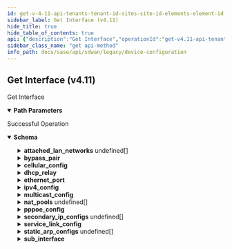 ```yaml
---
id: get-v-4-11-api-tenants-tenant-id-sites-site-id-elements-element-id-interfaces-interface-id
sidebar_label: Get Interface (v4.11)
hide_title: true
hide_table_of_contents: true
api: {"description":"Get Interface","operationId":"get-v4.11-api-tenants-tenant_id-sites-site_id-elements-element_id-interfaces-interface_id","parameters":[{"description":"Tenant Id","in":"path","name":"tenant_id","required":true,"schema":{"description":"Tenant Id","type":"string"}},{"description":"Site Id","in":"path","name":"site_id","required":true,"schema":{"description":"Site Id","type":"string"}},{"description":"Element Id","in":"path","name":"element_id","required":true,"schema":{"description":"Element Id","type":"string"}},{"description":"Interface Id","in":"path","name":"interface_id","required":true,"schema":{"description":"Interface Id","type":"string"}}],"responses":{"200":{"content":{"application/json":{"schema":{"properties":{"admin_up":{"description":"Admin Up","type":"boolean"},"attached_lan_networks":{"description":"Attached Lan Networks: Valid ","items":{"properties":{"lan_network_id":{"description":"Lan Network Id","type":"string"},"vlan_id":{"description":"Vlan Id: Range(max = 4095L, error = INVALID_VLANID: VLAN ID should be between 0 and 4095., min = 0L) ","format":"int32","type":"integer"}}},"type":"array"},"bound_interfaces":{"description":"Bound Interfaces","items":{"description":"Bound Interfaces","type":"string"},"type":"array"},"bypass_pair":{"description":"Bypass Pair","properties":{"lan":{"description":"Lan","type":"string"},"lan_state_propagation":{"description":"Lan State Propagation","type":"boolean"},"use_relay":{"description":"Use Relay","type":"boolean"},"wan":{"description":"Wan","type":"string"}}},"cellular_config":{"description":"Cellular Config: Valid ","properties":{"apn_config":{"description":"Apn Config","properties":{"apn":{"description":"Apn: Size(max = 100, error = CELLULAR_INTERFACE_CONFIG_APN_CONFIG_PROFILE_NAME_INVALID: Invalid cellular interface config. APN name is invalid. APN name allowed max length is 100. Valid characters are alphanumeric, hyphen (-), and period (.). Must begin and end with an alphanumeric character., min = 0) ","type":"string"},"authentication":{"description":"Authentication: ValidateEnum(enumClass = classOf[APNAuthentication], message = INVALID_APN_AUTHENTICATION, nullAllowed = false) ","enum":["none","pap","chap","pap_or_chap"],"type":"string"},"clear_password":{"description":"Clear Password","type":"boolean"},"password":{"description":"Password","type":"string"},"password_encrypted":{"description":"Password Encrypted: JsonIgnore(value = true) ","type":"string"},"user_name":{"description":"User Name: Size(max = 100, error = CELLULAR_INTERFACE_CONFIG_APN_CONFIG_USERNAME_INVALID: Invalid cellular interface config. APN username is invalid. APN username allowed max length is 100., min = 0) ","type":"string"}},"required":["authentication"]},"apn_etag":{"description":"Apn Etag: JsonIgnore(value = true) ","format":"int64","type":"integer"},"apnprofile_id":{"description":"Apnprofile Id","type":"string"},"auto_apn":{"description":"Auto Apn","type":"boolean"},"parent_module_id":{"description":"Parent Module Id","type":"string"},"parent_sim_slot_number":{"description":"Parent Sim Slot Number","format":"int32","type":"integer"}}},"description":{"description":"Description: Size(max = 256, error = DESCRIPTION_EXCEEDS_LIMIT: Description length exceeds limit, min = 0) ","type":"string"},"devicemgmt_policysetstack_id":{"description":"Devicemgmt Policysetstack Id: Digits(fraction = 0, integer = 30, INVALID_DEVICEMGMT_POLICYSETSTACK_ID) ","type":"string"},"dhcp_relay":{"description":"Dhcp Relay: Valid ","properties":{"enabled":{"description":"Enabled","type":"boolean"},"option_82":{"description":"Option_82: Valid ","properties":{"circuit_id":{"description":"Circuit Id: Size(max = 255, error = DHCPRELAY_CIRCUIT_ID_EXCEEDS_LIMIT: Option 82 Circuid ID exceeds maximum length, min = 0) ","type":"string"},"enabled":{"description":"Enabled","type":"boolean"},"reforwarding_policy":{"description":"Reforwarding Policy: ValidateEnum(enumClass = classOf[DHCPRelayReforwardingPolicy], error = INVALID_DHCP_RELAY_REFWDING_POLICY: Option 82 invalid reforwarding policy, nullAllowed = false) ","enum":["REPLACE","KEEP","APPEND","DROP"],"type":"string"},"remote_id":{"description":"Remote Id: Size(max = 255, error = DHCPRELAY_REMOTE_ID_EXCEEDS_LIMIT: Option 82 Remote ID exceeds maximum length, min = 0) ","type":"string"}},"required":["reforwarding_policy"]},"server_ips":{"description":"Server Ips: ListIPAddress(bcast = DENY, listMaxSize = 0, error = INTERFACE_CONFIG_INVALID_DHCP_RELAY_LIST: DHCP Servers IP specified in the list are invalid, required = true, type = IP) Size(max = 16, error = INTERFACE_CONFIG_DHCP_RELAY_LIST_EXCEEDS_LIMIT: DHCP Servers specified in the list exceeds maximum limit, min = 0) ","items":{"description":"Server Ips","type":"string"},"type":"array"},"source_interface":{"description":"Source Interface","type":"string"}}},"directed_broadcast":{"description":"Directed Broadcast","type":"boolean"},"ethernet_port":{"description":"Ethernet Port","properties":{"full_duplex":{"description":"Full Duplex","type":"boolean"},"speed":{"description":"Speed","format":"int32","type":"integer"}}},"id":{"description":"Id","type":"string"},"ipfixcollectorcontext_id":{"description":"Ipfixcollectorcontext Id","type":"string"},"ipfixfiltercontext_id":{"description":"Ipfixfiltercontext Id","type":"string"},"ipv4_config":{"description":"Ipv4 Config: Valid Valid ","properties":{"dhcp_config":{"description":"Dhcp Config: Valid ","properties":{"client_id":{"description":"Client Id","type":"string"},"hostname":{"description":"Hostname","type":"string"}}},"dns_v4_config":{"description":"Dns V4 Config","properties":{"name_servers":{"description":"Name Servers","items":{"description":"Name Servers","type":"string"},"type":"array"},"search":{"description":"Search","items":{"description":"Search","type":"string"},"type":"array"}}},"pppoe_config":{"description":"Pppoe Config","properties":{"chap_passwd":{"description":"Chap Passwd","type":"string"},"chap_user":{"description":"Chap User","type":"string"},"set_route":{"description":"Set Route","type":"boolean"}}},"routes":{"description":"Routes: Valid ","items":{"properties":{"destination":{"description":"Destination","type":"string"},"via":{"description":"Via","type":"string"}}},"type":"array"},"static_config":{"description":"Static Config: Valid ","properties":{"address":{"description":"Address","type":"string"}}},"type":{"description":"Type: Size(max = 12, error = INTERFACE_CONFIG_INVALID_IP_TYPE: IP Type is not valid., min = 0) ","type":"string"}}},"mac_address":{"description":"Mac Address: Pattern(error = INTERFACE_CONFIG_INVALID_MAC: Invalid mac address syntax., regexp = ([0-9a-f]{2}[:]){5}([0-9a-f]{2})) ","type":"string"},"mtu":{"description":"Mtu: Range(max = 9216L, error = INTERFACE_CONFIG_INVALID_MTU: MTU is not in the valid range., min = 0L) ","type":"integer"},"multicast_config":{"description":"Multicast Config: Valid ","properties":{"igmp_version":{"description":"Igmp Version","enum":["IGMPV2","IGMPV3"],"type":"string"},"multicast_enabled":{"description":"Multicast Enabled","type":"boolean"}}},"name":{"description":"Name: Size(max = 128, error = NAME_EXCEEDS_LIMIT: Name of the resource exceeds limit., min = 0) ","type":"string"},"nat_address":{"description":"Nat Address: IPAddress(allowEmpty = true, allowLinkLocal = false, allowNull = true, bcast = DENY, defaultRoute = false, dnsCheck = false, error = INVALID_NAT_IP: NAT IP address is invalid., type = IP) ","type":"string"},"nat_pools":{"description":"Nat Pools: Valid ","items":{"properties":{"ipv4_ranges":{"description":"Ipv4 Ranges: Size(max = 4, error = INTERFACE_CONFIG_INVALID_NAT_POOL_IP_RANGE: Minimum 1 and maximum 4 nat pool IP ranges can be specified., min = 1) Valid ","items":{"properties":{"end":{"description":"End: NotNull(error = END_IP_MISSING: End ip is not specified in range.) IPAddress(allowEmpty = true, allowLinkLocal = false, allowNull = true, bcast = DENY, defaultRoute = false, dnsCheck = false, error = END_IP_INVALID_IN_RANGE: Invalid end ip specified in range., type = IP) ","type":"string"},"start":{"description":"Start: NotNull(error = START_IP_MISSING: Start ip is not specified in range.) IPAddress(allowEmpty = true, allowLinkLocal = false, allowNull = true, bcast = DENY, defaultRoute = false, dnsCheck = false, error = START_IP_INVALID_IN_RANGE: Invalid start ip specified in range., type = IP) ","type":"string"}},"required":["end","start"]},"type":"array"},"nat_pool_id":{"description":"Nat Pool Id: Digits(fraction = 0, integer = 30, INVALID_NAT_POLICYPOOL_ID) ","type":"string"}}},"type":"array"},"nat_port":{"description":"Nat Port: Range(max = 65535L, error = INTERFACE_CONFIG_INVALID_PORT: LAN,WAN,Internet bypass ports cannot be part of logical interface groups., min = 0L) ","format":"int32","type":"integer"},"nat_zone_id":{"description":"Nat Zone Id: Digits(fraction = 0, integer = 30, INVALID_NAT_POLICY_ZONE) ","type":"string"},"network_context_id":{"description":"Network Context Id","type":"string"},"parent":{"description":"Parent","type":"string"},"pppoe_config":{"description":"Pppoe Config: Valid Valid ","properties":{"host_uniq":{"description":"Host Uniq: Pattern(error = PPPOE_HOSTUNIQ_LENGTH_INVALID: HOSTUNIQ can be null or minimum length of 2 to maximum length of 254.Length should be in multiples of 2., regexp = ([A-Fa-f0-9]{2}){1,}) Size(max = 254, error = PPPOE_HOSTUNIQ_LENGTH_INVALID: HOSTUNIQ can be null or minimum length of 2 to maximum length of 254.Length should be in multiples of 2., min = 0) ","type":"string"},"parent":{"description":"Parent: JsonIgnore(value = true) ","type":"string"},"password":{"description":"Password: Size(max = 255, error = PPPOE_PASSWORD_INVALID: PPPOE password is required and can have a max length of 128 characters., min = 0) ","type":"string"},"reconnection_delay":{"description":"Reconnection Delay: Range(max = 300L, error = VALUE_NOT_IN_RANGE: Value is not in the permissible range., min = 0L) ","format":"int32","type":"integer"},"service_name":{"description":"Service Name","type":"string"},"username":{"description":"Username: Size(max = 255, error = PPPOE_USERNAME_INVALID: PPPOE username is required and can have a max length of 128 characters., min = 0) ","type":"string"}}},"scope":{"description":"Scope: ValidateEnum(enumClass = classOf[NetworkScope], message = Invalid enum string., nullAllowed = false) ","enum":["GLOBAL","LOCAL"],"type":"string"},"secondary_ip_configs":{"description":"Secondary Ip Configs: Size(max = 8, error = INTERFACE_CONFIG_SECONDARY_IP_EXCEEDS_LIMIT: Invalid interface configuration. Secondary IPs exceed the supported limit of 8, min = 0) ","items":{"properties":{"ipv4_address":{"description":"Ipv4 Address","type":"string"},"scope":{"description":"Scope","type":"string"}}},"type":"array"},"service_link_config":{"description":"Service Link Config: Valid Valid ","properties":{"gre_config":{"description":"Gre Config: JsonInclude(content = ALWAYS, contentFilter = classOf[Void], value = ALWAYS, valueFilter = classOf[Void]) Valid ","properties":{"csum":{"description":"Csum","type":"boolean"},"keepalive_enable":{"description":"Keepalive Enable","type":"boolean"},"keepalive_fail_count":{"description":"Keepalive Fail Count: Range(max = 10L, error = INTERFACE_CONFIG_SERVICE_LINK_INVALID_GRE_KEEPALIVE_FAIL_COUNT: Keep alive fail count should be in range 1 to 10, min = 1L) ","format":"int32","type":"integer"},"keepalive_interval":{"description":"Keepalive Interval: Range(max = 30L, error = INTERFACE_CONFIG_SERVICE_LINK_INVALID_GRE_KEEPALIVE_INTERVAL: Keep alive interval should be in range 3 to 30, min = 3L) ","format":"int32","type":"integer"}}},"ipsec_config":{"description":"Ipsec Config: Valid ","properties":{"authentication":{"description":"Authentication: Valid ","properties":{"certificate":{"description":"Certificate","type":"string"},"ikev1_params":{"description":"Ikev1 Params: Valid ","properties":{"xauth_id":{"description":"Xauth Id","type":"string"},"xauth_secret":{"description":"Xauth Secret: Length(max = 128, error = IPSECCONFIG_INVALID_XAUTH_SECRET_LEN: Invalid extended authentication secret length.Should be between 4-128., min = 4) ","type":"string"},"xauth_secret_encrypted":{"description":"Xauth Secret Encrypted: JsonIgnore(value = true) ","type":"string"},"xauth_secret_hash":{"description":"Xauth Secret Hash: JsonIgnore(value = true) ","type":"string"},"xauth_type":{"description":"Xauth Type: ValidateEnum(enumClass = classOf[IKEXAuthType], error = IPSECCONFIG_INVALID_XAUTH_TYPE: Invalid extended authentication type specified.Valid type are secret or none., nullAllowed = false) ","enum":["NONE","SECRET"],"type":"string"}},"required":["xauth_type"]},"local_ca_certificate":{"description":"Local Ca Certificate","type":"string"},"local_id":{"description":"Local Id: ValidateEnum(enumClass = classOf[IPSECLocalIdType], error = IPSECCONFIG_INVALID_LOCAL_ID_TYPE: Invalid local id type.Should be either hostname, dn, local_ip or custom, nullAllowed = false) ","enum":["LOCAL_IP","DN","HOSTNAME","CUSTOM"],"type":"string"},"local_id_custom":{"description":"Local Id Custom: Length(max = 255, error = IPSECCONFIG_INVALID_LOCAL_ID_LEN: Invalid local id len.Should be between 2-255., min = 2) ","type":"string"},"passphrase":{"description":"Passphrase","type":"string"},"passphrase_encrypted":{"description":"Passphrase Encrypted: JsonIgnore(value = true) ","type":"string"},"private_key":{"description":"Private Key","type":"string"},"private_key_encrypted":{"description":"Private Key Encrypted: JsonIgnore(value = true) ","type":"string"},"remote_ca_certificate":{"description":"Remote Ca Certificate","type":"string"},"remote_id":{"description":"Remote Id: Length(max = 255, error = IPSECCONFIG_INVALID_REMOTE_ID_LEN: Invalid remote id len.Should be between 2-255., min = 2) ","type":"string"},"secret":{"description":"Secret","type":"string"},"secret_encrypted":{"description":"Secret Encrypted: JsonIgnore(value = true) ","type":"string"},"secret_hash":{"description":"Secret Hash: JsonIgnore(value = true) ","type":"string"},"type":{"description":"Type: ValidateEnum(enumClass = classOf[IPSECAuthenticationType], error = IPSECCONFIG_INVALID_AUTHENTICATION_TYPE: Invalid authentication type specified.Valid type are x509, psk or none., nullAllowed = false) ","enum":["NONE","PSK","X509"],"type":"string"},"x509Objects":{"description":"X509Objects: JsonIgnore(value = true) ","properties":{"certHolder":{"type":"object"},"certificate":{"description":"Certificate","type":"string"},"is_local_ca_cert_set":{"description":"Is Local Ca Cert Set","type":"boolean"},"is_remote_ca_cert_set":{"description":"Is Remote Ca Cert Set","type":"boolean"},"keyPair":{"type":"object"},"local_ca_certificate":{"description":"Local Ca Certificate","type":"string"},"local_ca_certs_set":{"description":"Local Ca Certs Set","items":{"type":"object"},"type":"array"},"passphrase":{"description":"Passphrase","type":"string"},"private_key":{"description":"Private Key","type":"string"},"remote_ca_certificate":{"description":"Remote Ca Certificate","type":"string"},"remote_ca_certs_set":{"description":"Remote Ca Certs Set","items":{"type":"object"},"type":"array"}}}},"required":["local_id","type"]},"ipsec_profile_id":{"description":"Ipsec Profile Id: Required(IPSEC_PROFILE_ID_MISSING) ","type":"string"}},"required":["ipsec_profile_id"]},"last_parent":{"description":"Last Parent: JsonIgnore(value = true) ","type":"string"},"parent":{"description":"Parent: JsonIgnore(value = true) ","type":"string"},"peer":{"description":"Peer: Valid ","properties":{"hostname":{"description":"Hostname: Size(max = 256, INVALID_PEER_HOSTNAME, min = 0) ","type":"string"},"ip_addresses":{"description":"Ip Addresses: ListIPAddress(bcast = DENY, listMaxSize = 4, INVALID_PEERS_ADDRESSES, required = false, type = IP) ","items":{"description":"Ip Addresses","type":"string"},"type":"array"}}},"service_endpoint_id":{"description":"Service Endpoint Id","type":"string"},"type":{"description":"Type: ValidateEnum(enumClass = classOf[ServiceLinkType], INVALID_SERVICE_LINK_TYPE, nullAllowed = false) ","enum":["IPSEC","GRE"],"type":"string"}},"required":["type"]},"site_wan_interface_ids":{"description":"Site Wan Interface Ids","items":{"description":"Site Wan Interface Ids","type":"string"},"type":"array"},"static_arp_configs":{"description":"Static Arp Configs: Size(max = 32, error = INTERFACE_CONFIG_STATIC_ARP_EXCEEDS_LIMIT: Invalid interface configuration. Static ARP entries exceed the supported limit of 16, min = 0) ","items":{"properties":{"ipv4_address":{"description":"Ipv4 Address: IPAddress(allowEmpty = true, allowLinkLocal = false, allowNull = true, bcast = DENY, defaultRoute = false, dnsCheck = false, INVALID_IP, type = IP) ","type":"string"},"mac_address":{"description":"Mac Address: MACAddress(error = INTERFACE_CONFIG_INVALID_MAC: Invalid mac address syntax.) ","type":"string"}}},"type":"array"},"sub_interface":{"description":"Sub Interface: Valid ","properties":{"vlan_id":{"description":"Vlan Id","format":"int32","type":"integer"}}},"tags":{"description":"Tags: ListString(allowDuplicate = false, allowEmpty = true, allowNull = true, length = 128, listMaxSize = 10, error = INVALID_TAG: Maximum 10 Unique tags of length 1024 each are allowed, noTrim = false, regex = [^,\\\\s]+, required = false) ","items":{"description":"Tags","type":"string"},"type":"array"},"type":{"description":"Type: ValidateEnum(enumClass = classOf[InterfaceType], error = INVALID_PORT_TYPE: Port type is not valid., nullAllowed = false) ","type":"string"},"used_for":{"description":"Used For: ValidateEnum(enumClass = classOf[UsedFor], error = INTERFACE_CONFIG_INVALID_USEDFOR_VALUE: Invalid used for value specified.The allowed values are public,private_wan,lan,none, nullAllowed = false) ","type":"string"}},"required":["scope","used_for","type"]}}},"description":"Successful Operation"}},"tags":["Device Configuration"],"method":"get","path":"/v4.11/api/tenants/{tenant_id}/sites/{site_id}/elements/{element_id}/interfaces/{interface_id}","info":{"contact":{},"description":"List of APIs used to manage your device software to upgrade, retrieve available software images, and upgrade status information.","title":"Device Configuration","version":"Latest"},"postman":{"name":"Get Interface (v4.11)","description":{"content":"Get Interface","type":"text/plain"},"url":{"path":["v4.11","api","tenants",":tenant_id","sites",":site_id","elements",":element_id","interfaces",":interface_id"],"host":["{{baseUrl}}"],"query":[],"variable":[{"disabled":false,"description":{"content":"(Required) Tenant Id","type":"text/plain"},"type":"any","value":"","key":"tenant_id"},{"disabled":false,"description":{"content":"(Required) Site Id","type":"text/plain"},"type":"any","value":"","key":"site_id"},{"disabled":false,"description":{"content":"(Required) Element Id","type":"text/plain"},"type":"any","value":"","key":"element_id"},{"disabled":false,"description":{"content":"(Required) Interface Id","type":"text/plain"},"type":"any","value":"","key":"interface_id"}]},"header":[{"key":"Accept","value":"application/json"}],"method":"GET"}}
sidebar_class_name: "get api-method"
info_path: docs/sase/api/sdwan/legacy/device-configuration
---
```



## Get Interface (v4.11)



Get Interface

<details style={{"marginBottom":"1rem"}} data-collapsed={false} open={true}><summary style={{}}><strong>Path Parameters</strong></summary><div><ul><ParamsItem className={"paramsItem"} param={{"description":"Tenant Id","in":"path","name":"tenant_id","required":true,"schema":{"description":"Tenant Id","type":"string"}}}></ParamsItem><ParamsItem className={"paramsItem"} param={{"description":"Site Id","in":"path","name":"site_id","required":true,"schema":{"description":"Site Id","type":"string"}}}></ParamsItem><ParamsItem className={"paramsItem"} param={{"description":"Element Id","in":"path","name":"element_id","required":true,"schema":{"description":"Element Id","type":"string"}}}></ParamsItem><ParamsItem className={"paramsItem"} param={{"description":"Interface Id","in":"path","name":"interface_id","required":true,"schema":{"description":"Interface Id","type":"string"}}}></ParamsItem></ul></div></details><div><ApiTabs><TabItem label={"200"} value={"200"}><div>

Successful Operation

</div><div><MimeTabs groupId={"mime-type"}><TabItem label={"application/json"} value={"application/json"}><SchemaTabs groupId={"schema-tabs"}><TabItem label={"Schema"} value={"Schema"}><details style={{}} data-collapsed={false} open={true}><summary style={{"textAlign":"left"}}><strong>Schema</strong></summary><div style={{"textAlign":"left","marginLeft":"1rem"}}></div><ul style={{"marginLeft":"1rem"}}><SchemaItem collapsible={false} name={"admin_up"} required={false} schemaDescription={"Admin Up"} schemaName={"boolean"} qualifierMessage={undefined} defaultValue={undefined}></SchemaItem><SchemaItem collapsible={true} className={"schemaItem"}><details style={{}}><summary style={{}}><strong>attached_lan_networks</strong><span style={{"opacity":"0.6"}}> undefined[]</span></summary><div style={{"marginLeft":"1rem"}}><div style={{"marginTop":".5rem","marginBottom":".5rem"}}>

Attached Lan Networks: Valid 

</div><SchemaItem collapsible={false} name={"lan_network_id"} required={false} schemaDescription={"Lan Network Id"} schemaName={"string"} qualifierMessage={undefined} defaultValue={undefined}></SchemaItem><SchemaItem collapsible={false} name={"vlan_id"} required={false} schemaDescription={"Vlan Id: Range(max = 4095L, error = INVALID_VLANID: VLAN ID should be between 0 and 4095., min = 0L) "} schemaName={"int32"} qualifierMessage={undefined} defaultValue={undefined}></SchemaItem></div></details></SchemaItem><SchemaItem collapsible={false} name={"bound_interfaces"} required={false} schemaDescription={"Bound Interfaces"} schemaName={"string[]"} qualifierMessage={undefined} defaultValue={undefined}></SchemaItem><SchemaItem collapsible={true} className={"schemaItem"}><details style={{}}><summary style={{}}><strong>bypass_pair</strong><span style={{"opacity":"0.6"}}> </span></summary><div style={{"marginLeft":"1rem"}}><div style={{"marginTop":".5rem","marginBottom":".5rem"}}>

Bypass Pair

</div><SchemaItem collapsible={false} name={"lan"} required={false} schemaDescription={"Lan"} schemaName={"string"} qualifierMessage={undefined} defaultValue={undefined}></SchemaItem><SchemaItem collapsible={false} name={"lan_state_propagation"} required={false} schemaDescription={"Lan State Propagation"} schemaName={"boolean"} qualifierMessage={undefined} defaultValue={undefined}></SchemaItem><SchemaItem collapsible={false} name={"use_relay"} required={false} schemaDescription={"Use Relay"} schemaName={"boolean"} qualifierMessage={undefined} defaultValue={undefined}></SchemaItem><SchemaItem collapsible={false} name={"wan"} required={false} schemaDescription={"Wan"} schemaName={"string"} qualifierMessage={undefined} defaultValue={undefined}></SchemaItem></div></details></SchemaItem><SchemaItem collapsible={true} className={"schemaItem"}><details style={{}}><summary style={{}}><strong>cellular_config</strong><span style={{"opacity":"0.6"}}> </span></summary><div style={{"marginLeft":"1rem"}}><div style={{"marginTop":".5rem","marginBottom":".5rem"}}>

Cellular Config: Valid 

</div><SchemaItem collapsible={true} className={"schemaItem"}><details style={{}}><summary style={{}}><strong>apn_config</strong><span style={{"opacity":"0.6"}}> </span></summary><div style={{"marginLeft":"1rem"}}><div style={{"marginTop":".5rem","marginBottom":".5rem"}}>

Apn Config

</div><SchemaItem collapsible={false} name={"apn"} required={false} schemaDescription={"Apn: Size(max = 100, error = CELLULAR_INTERFACE_CONFIG_APN_CONFIG_PROFILE_NAME_INVALID: Invalid cellular interface config. APN name is invalid. APN name allowed max length is 100. Valid characters are alphanumeric, hyphen (-), and period (.). Must begin and end with an alphanumeric character., min = 0) "} schemaName={"string"} qualifierMessage={undefined} defaultValue={undefined}></SchemaItem><SchemaItem collapsible={false} name={"authentication"} required={false} schemaDescription={"Authentication: ValidateEnum(enumClass = classOf[APNAuthentication], message = INVALID_APN_AUTHENTICATION, nullAllowed = false) "} schemaName={"string"} qualifierMessage={"**Possible values:** [`none`, `pap`, `chap`, `pap_or_chap`]"} defaultValue={undefined}></SchemaItem><SchemaItem collapsible={false} name={"clear_password"} required={false} schemaDescription={"Clear Password"} schemaName={"boolean"} qualifierMessage={undefined} defaultValue={undefined}></SchemaItem><SchemaItem collapsible={false} name={"password"} required={false} schemaDescription={"Password"} schemaName={"string"} qualifierMessage={undefined} defaultValue={undefined}></SchemaItem><SchemaItem collapsible={false} name={"password_encrypted"} required={false} schemaDescription={"Password Encrypted: JsonIgnore(value = true) "} schemaName={"string"} qualifierMessage={undefined} defaultValue={undefined}></SchemaItem><SchemaItem collapsible={false} name={"user_name"} required={false} schemaDescription={"User Name: Size(max = 100, error = CELLULAR_INTERFACE_CONFIG_APN_CONFIG_USERNAME_INVALID: Invalid cellular interface config. APN username is invalid. APN username allowed max length is 100., min = 0) "} schemaName={"string"} qualifierMessage={undefined} defaultValue={undefined}></SchemaItem></div></details></SchemaItem><SchemaItem collapsible={false} name={"apn_etag"} required={false} schemaDescription={"Apn Etag: JsonIgnore(value = true) "} schemaName={"int64"} qualifierMessage={undefined} defaultValue={undefined}></SchemaItem><SchemaItem collapsible={false} name={"apnprofile_id"} required={false} schemaDescription={"Apnprofile Id"} schemaName={"string"} qualifierMessage={undefined} defaultValue={undefined}></SchemaItem><SchemaItem collapsible={false} name={"auto_apn"} required={false} schemaDescription={"Auto Apn"} schemaName={"boolean"} qualifierMessage={undefined} defaultValue={undefined}></SchemaItem><SchemaItem collapsible={false} name={"parent_module_id"} required={false} schemaDescription={"Parent Module Id"} schemaName={"string"} qualifierMessage={undefined} defaultValue={undefined}></SchemaItem><SchemaItem collapsible={false} name={"parent_sim_slot_number"} required={false} schemaDescription={"Parent Sim Slot Number"} schemaName={"int32"} qualifierMessage={undefined} defaultValue={undefined}></SchemaItem></div></details></SchemaItem><SchemaItem collapsible={false} name={"description"} required={false} schemaDescription={"Description: Size(max = 256, error = DESCRIPTION_EXCEEDS_LIMIT: Description length exceeds limit, min = 0) "} schemaName={"string"} qualifierMessage={undefined} defaultValue={undefined}></SchemaItem><SchemaItem collapsible={false} name={"devicemgmt_policysetstack_id"} required={false} schemaDescription={"Devicemgmt Policysetstack Id: Digits(fraction = 0, integer = 30, INVALID_DEVICEMGMT_POLICYSETSTACK_ID) "} schemaName={"string"} qualifierMessage={undefined} defaultValue={undefined}></SchemaItem><SchemaItem collapsible={true} className={"schemaItem"}><details style={{}}><summary style={{}}><strong>dhcp_relay</strong><span style={{"opacity":"0.6"}}> </span></summary><div style={{"marginLeft":"1rem"}}><div style={{"marginTop":".5rem","marginBottom":".5rem"}}>

Dhcp Relay: Valid 

</div><SchemaItem collapsible={false} name={"enabled"} required={false} schemaDescription={"Enabled"} schemaName={"boolean"} qualifierMessage={undefined} defaultValue={undefined}></SchemaItem><SchemaItem collapsible={true} className={"schemaItem"}><details style={{}}><summary style={{}}><strong>option_82</strong><span style={{"opacity":"0.6"}}> </span></summary><div style={{"marginLeft":"1rem"}}><div style={{"marginTop":".5rem","marginBottom":".5rem"}}>

Option_82: Valid 

</div><SchemaItem collapsible={false} name={"circuit_id"} required={false} schemaDescription={"Circuit Id: Size(max = 255, error = DHCPRELAY_CIRCUIT_ID_EXCEEDS_LIMIT: Option 82 Circuid ID exceeds maximum length, min = 0) "} schemaName={"string"} qualifierMessage={undefined} defaultValue={undefined}></SchemaItem><SchemaItem collapsible={false} name={"enabled"} required={false} schemaDescription={"Enabled"} schemaName={"boolean"} qualifierMessage={undefined} defaultValue={undefined}></SchemaItem><SchemaItem collapsible={false} name={"reforwarding_policy"} required={false} schemaDescription={"Reforwarding Policy: ValidateEnum(enumClass = classOf[DHCPRelayReforwardingPolicy], error = INVALID_DHCP_RELAY_REFWDING_POLICY: Option 82 invalid reforwarding policy, nullAllowed = false) "} schemaName={"string"} qualifierMessage={"**Possible values:** [`REPLACE`, `KEEP`, `APPEND`, `DROP`]"} defaultValue={undefined}></SchemaItem><SchemaItem collapsible={false} name={"remote_id"} required={false} schemaDescription={"Remote Id: Size(max = 255, error = DHCPRELAY_REMOTE_ID_EXCEEDS_LIMIT: Option 82 Remote ID exceeds maximum length, min = 0) "} schemaName={"string"} qualifierMessage={undefined} defaultValue={undefined}></SchemaItem></div></details></SchemaItem><SchemaItem collapsible={false} name={"server_ips"} required={false} schemaDescription={"Server Ips: ListIPAddress(bcast = DENY, listMaxSize = 0, error = INTERFACE_CONFIG_INVALID_DHCP_RELAY_LIST: DHCP Servers IP specified in the list are invalid, required = true, type = IP) Size(max = 16, error = INTERFACE_CONFIG_DHCP_RELAY_LIST_EXCEEDS_LIMIT: DHCP Servers specified in the list exceeds maximum limit, min = 0) "} schemaName={"string[]"} qualifierMessage={undefined} defaultValue={undefined}></SchemaItem><SchemaItem collapsible={false} name={"source_interface"} required={false} schemaDescription={"Source Interface"} schemaName={"string"} qualifierMessage={undefined} defaultValue={undefined}></SchemaItem></div></details></SchemaItem><SchemaItem collapsible={false} name={"directed_broadcast"} required={false} schemaDescription={"Directed Broadcast"} schemaName={"boolean"} qualifierMessage={undefined} defaultValue={undefined}></SchemaItem><SchemaItem collapsible={true} className={"schemaItem"}><details style={{}}><summary style={{}}><strong>ethernet_port</strong><span style={{"opacity":"0.6"}}> </span></summary><div style={{"marginLeft":"1rem"}}><div style={{"marginTop":".5rem","marginBottom":".5rem"}}>

Ethernet Port

</div><SchemaItem collapsible={false} name={"full_duplex"} required={false} schemaDescription={"Full Duplex"} schemaName={"boolean"} qualifierMessage={undefined} defaultValue={undefined}></SchemaItem><SchemaItem collapsible={false} name={"speed"} required={false} schemaDescription={"Speed"} schemaName={"int32"} qualifierMessage={undefined} defaultValue={undefined}></SchemaItem></div></details></SchemaItem><SchemaItem collapsible={false} name={"id"} required={false} schemaDescription={"Id"} schemaName={"string"} qualifierMessage={undefined} defaultValue={undefined}></SchemaItem><SchemaItem collapsible={false} name={"ipfixcollectorcontext_id"} required={false} schemaDescription={"Ipfixcollectorcontext Id"} schemaName={"string"} qualifierMessage={undefined} defaultValue={undefined}></SchemaItem><SchemaItem collapsible={false} name={"ipfixfiltercontext_id"} required={false} schemaDescription={"Ipfixfiltercontext Id"} schemaName={"string"} qualifierMessage={undefined} defaultValue={undefined}></SchemaItem><SchemaItem collapsible={true} className={"schemaItem"}><details style={{}}><summary style={{}}><strong>ipv4_config</strong><span style={{"opacity":"0.6"}}> </span></summary><div style={{"marginLeft":"1rem"}}><div style={{"marginTop":".5rem","marginBottom":".5rem"}}>

Ipv4 Config: Valid Valid 

</div><SchemaItem collapsible={true} className={"schemaItem"}><details style={{}}><summary style={{}}><strong>dhcp_config</strong><span style={{"opacity":"0.6"}}> </span></summary><div style={{"marginLeft":"1rem"}}><div style={{"marginTop":".5rem","marginBottom":".5rem"}}>

Dhcp Config: Valid 

</div><SchemaItem collapsible={false} name={"client_id"} required={false} schemaDescription={"Client Id"} schemaName={"string"} qualifierMessage={undefined} defaultValue={undefined}></SchemaItem><SchemaItem collapsible={false} name={"hostname"} required={false} schemaDescription={"Hostname"} schemaName={"string"} qualifierMessage={undefined} defaultValue={undefined}></SchemaItem></div></details></SchemaItem><SchemaItem collapsible={true} className={"schemaItem"}><details style={{}}><summary style={{}}><strong>dns_v4_config</strong><span style={{"opacity":"0.6"}}> </span></summary><div style={{"marginLeft":"1rem"}}><div style={{"marginTop":".5rem","marginBottom":".5rem"}}>

Dns V4 Config

</div><SchemaItem collapsible={false} name={"name_servers"} required={false} schemaDescription={"Name Servers"} schemaName={"string[]"} qualifierMessage={undefined} defaultValue={undefined}></SchemaItem><SchemaItem collapsible={false} name={"search"} required={false} schemaDescription={"Search"} schemaName={"string[]"} qualifierMessage={undefined} defaultValue={undefined}></SchemaItem></div></details></SchemaItem><SchemaItem collapsible={true} className={"schemaItem"}><details style={{}}><summary style={{}}><strong>pppoe_config</strong><span style={{"opacity":"0.6"}}> </span></summary><div style={{"marginLeft":"1rem"}}><div style={{"marginTop":".5rem","marginBottom":".5rem"}}>

Pppoe Config

</div><SchemaItem collapsible={false} name={"chap_passwd"} required={false} schemaDescription={"Chap Passwd"} schemaName={"string"} qualifierMessage={undefined} defaultValue={undefined}></SchemaItem><SchemaItem collapsible={false} name={"chap_user"} required={false} schemaDescription={"Chap User"} schemaName={"string"} qualifierMessage={undefined} defaultValue={undefined}></SchemaItem><SchemaItem collapsible={false} name={"set_route"} required={false} schemaDescription={"Set Route"} schemaName={"boolean"} qualifierMessage={undefined} defaultValue={undefined}></SchemaItem></div></details></SchemaItem><SchemaItem collapsible={true} className={"schemaItem"}><details style={{}}><summary style={{}}><strong>routes</strong><span style={{"opacity":"0.6"}}> undefined[]</span></summary><div style={{"marginLeft":"1rem"}}><div style={{"marginTop":".5rem","marginBottom":".5rem"}}>

Routes: Valid 

</div><SchemaItem collapsible={false} name={"destination"} required={false} schemaDescription={"Destination"} schemaName={"string"} qualifierMessage={undefined} defaultValue={undefined}></SchemaItem><SchemaItem collapsible={false} name={"via"} required={false} schemaDescription={"Via"} schemaName={"string"} qualifierMessage={undefined} defaultValue={undefined}></SchemaItem></div></details></SchemaItem><SchemaItem collapsible={true} className={"schemaItem"}><details style={{}}><summary style={{}}><strong>static_config</strong><span style={{"opacity":"0.6"}}> </span></summary><div style={{"marginLeft":"1rem"}}><div style={{"marginTop":".5rem","marginBottom":".5rem"}}>

Static Config: Valid 

</div><SchemaItem collapsible={false} name={"address"} required={false} schemaDescription={"Address"} schemaName={"string"} qualifierMessage={undefined} defaultValue={undefined}></SchemaItem></div></details></SchemaItem><SchemaItem collapsible={false} name={"type"} required={false} schemaDescription={"Type: Size(max = 12, error = INTERFACE_CONFIG_INVALID_IP_TYPE: IP Type is not valid., min = 0) "} schemaName={"string"} qualifierMessage={undefined} defaultValue={undefined}></SchemaItem></div></details></SchemaItem><SchemaItem collapsible={false} name={"mac_address"} required={false} schemaDescription={"Mac Address: Pattern(error = INTERFACE_CONFIG_INVALID_MAC: Invalid mac address syntax., regexp = ([0-9a-f]{2}[:]){5}([0-9a-f]{2})) "} schemaName={"string"} qualifierMessage={undefined} defaultValue={undefined}></SchemaItem><SchemaItem collapsible={false} name={"mtu"} required={false} schemaDescription={"Mtu: Range(max = 9216L, error = INTERFACE_CONFIG_INVALID_MTU: MTU is not in the valid range., min = 0L) "} schemaName={"integer"} qualifierMessage={undefined} defaultValue={undefined}></SchemaItem><SchemaItem collapsible={true} className={"schemaItem"}><details style={{}}><summary style={{}}><strong>multicast_config</strong><span style={{"opacity":"0.6"}}> </span></summary><div style={{"marginLeft":"1rem"}}><div style={{"marginTop":".5rem","marginBottom":".5rem"}}>

Multicast Config: Valid 

</div><SchemaItem collapsible={false} name={"igmp_version"} required={false} schemaDescription={"Igmp Version"} schemaName={"string"} qualifierMessage={"**Possible values:** [`IGMPV2`, `IGMPV3`]"} defaultValue={undefined}></SchemaItem><SchemaItem collapsible={false} name={"multicast_enabled"} required={false} schemaDescription={"Multicast Enabled"} schemaName={"boolean"} qualifierMessage={undefined} defaultValue={undefined}></SchemaItem></div></details></SchemaItem><SchemaItem collapsible={false} name={"name"} required={false} schemaDescription={"Name: Size(max = 128, error = NAME_EXCEEDS_LIMIT: Name of the resource exceeds limit., min = 0) "} schemaName={"string"} qualifierMessage={undefined} defaultValue={undefined}></SchemaItem><SchemaItem collapsible={false} name={"nat_address"} required={false} schemaDescription={"Nat Address: IPAddress(allowEmpty = true, allowLinkLocal = false, allowNull = true, bcast = DENY, defaultRoute = false, dnsCheck = false, error = INVALID_NAT_IP: NAT IP address is invalid., type = IP) "} schemaName={"string"} qualifierMessage={undefined} defaultValue={undefined}></SchemaItem><SchemaItem collapsible={true} className={"schemaItem"}><details style={{}}><summary style={{}}><strong>nat_pools</strong><span style={{"opacity":"0.6"}}> undefined[]</span></summary><div style={{"marginLeft":"1rem"}}><div style={{"marginTop":".5rem","marginBottom":".5rem"}}>

Nat Pools: Valid 

</div><SchemaItem collapsible={true} className={"schemaItem"}><details style={{}}><summary style={{}}><strong>ipv4_ranges</strong><span style={{"opacity":"0.6"}}> undefined[]</span></summary><div style={{"marginLeft":"1rem"}}><div style={{"marginTop":".5rem","marginBottom":".5rem"}}>

Ipv4 Ranges: Size(max = 4, error = INTERFACE_CONFIG_INVALID_NAT_POOL_IP_RANGE: Minimum 1 and maximum 4 nat pool IP ranges can be specified., min = 1) Valid 

</div><SchemaItem collapsible={false} name={"end"} required={false} schemaDescription={"End: NotNull(error = END_IP_MISSING: End ip is not specified in range.) IPAddress(allowEmpty = true, allowLinkLocal = false, allowNull = true, bcast = DENY, defaultRoute = false, dnsCheck = false, error = END_IP_INVALID_IN_RANGE: Invalid end ip specified in range., type = IP) "} schemaName={"string"} qualifierMessage={undefined} defaultValue={undefined}></SchemaItem><SchemaItem collapsible={false} name={"start"} required={false} schemaDescription={"Start: NotNull(error = START_IP_MISSING: Start ip is not specified in range.) IPAddress(allowEmpty = true, allowLinkLocal = false, allowNull = true, bcast = DENY, defaultRoute = false, dnsCheck = false, error = START_IP_INVALID_IN_RANGE: Invalid start ip specified in range., type = IP) "} schemaName={"string"} qualifierMessage={undefined} defaultValue={undefined}></SchemaItem></div></details></SchemaItem><SchemaItem collapsible={false} name={"nat_pool_id"} required={false} schemaDescription={"Nat Pool Id: Digits(fraction = 0, integer = 30, INVALID_NAT_POLICYPOOL_ID) "} schemaName={"string"} qualifierMessage={undefined} defaultValue={undefined}></SchemaItem></div></details></SchemaItem><SchemaItem collapsible={false} name={"nat_port"} required={false} schemaDescription={"Nat Port: Range(max = 65535L, error = INTERFACE_CONFIG_INVALID_PORT: LAN,WAN,Internet bypass ports cannot be part of logical interface groups., min = 0L) "} schemaName={"int32"} qualifierMessage={undefined} defaultValue={undefined}></SchemaItem><SchemaItem collapsible={false} name={"nat_zone_id"} required={false} schemaDescription={"Nat Zone Id: Digits(fraction = 0, integer = 30, INVALID_NAT_POLICY_ZONE) "} schemaName={"string"} qualifierMessage={undefined} defaultValue={undefined}></SchemaItem><SchemaItem collapsible={false} name={"network_context_id"} required={false} schemaDescription={"Network Context Id"} schemaName={"string"} qualifierMessage={undefined} defaultValue={undefined}></SchemaItem><SchemaItem collapsible={false} name={"parent"} required={false} schemaDescription={"Parent"} schemaName={"string"} qualifierMessage={undefined} defaultValue={undefined}></SchemaItem><SchemaItem collapsible={true} className={"schemaItem"}><details style={{}}><summary style={{}}><strong>pppoe_config</strong><span style={{"opacity":"0.6"}}> </span></summary><div style={{"marginLeft":"1rem"}}><div style={{"marginTop":".5rem","marginBottom":".5rem"}}>

Pppoe Config: Valid Valid 

</div><SchemaItem collapsible={false} name={"host_uniq"} required={false} schemaDescription={"Host Uniq: Pattern(error = PPPOE_HOSTUNIQ_LENGTH_INVALID: HOSTUNIQ can be null or minimum length of 2 to maximum length of 254.Length should be in multiples of 2., regexp = ([A-Fa-f0-9]{2}){1,}) Size(max = 254, error = PPPOE_HOSTUNIQ_LENGTH_INVALID: HOSTUNIQ can be null or minimum length of 2 to maximum length of 254.Length should be in multiples of 2., min = 0) "} schemaName={"string"} qualifierMessage={undefined} defaultValue={undefined}></SchemaItem><SchemaItem collapsible={false} name={"parent"} required={false} schemaDescription={"Parent: JsonIgnore(value = true) "} schemaName={"string"} qualifierMessage={undefined} defaultValue={undefined}></SchemaItem><SchemaItem collapsible={false} name={"password"} required={false} schemaDescription={"Password: Size(max = 255, error = PPPOE_PASSWORD_INVALID: PPPOE password is required and can have a max length of 128 characters., min = 0) "} schemaName={"string"} qualifierMessage={undefined} defaultValue={undefined}></SchemaItem><SchemaItem collapsible={false} name={"reconnection_delay"} required={false} schemaDescription={"Reconnection Delay: Range(max = 300L, error = VALUE_NOT_IN_RANGE: Value is not in the permissible range., min = 0L) "} schemaName={"int32"} qualifierMessage={undefined} defaultValue={undefined}></SchemaItem><SchemaItem collapsible={false} name={"service_name"} required={false} schemaDescription={"Service Name"} schemaName={"string"} qualifierMessage={undefined} defaultValue={undefined}></SchemaItem><SchemaItem collapsible={false} name={"username"} required={false} schemaDescription={"Username: Size(max = 255, error = PPPOE_USERNAME_INVALID: PPPOE username is required and can have a max length of 128 characters., min = 0) "} schemaName={"string"} qualifierMessage={undefined} defaultValue={undefined}></SchemaItem></div></details></SchemaItem><SchemaItem collapsible={false} name={"scope"} required={false} schemaDescription={"Scope: ValidateEnum(enumClass = classOf[NetworkScope], message = Invalid enum string., nullAllowed = false) "} schemaName={"string"} qualifierMessage={"**Possible values:** [`GLOBAL`, `LOCAL`]"} defaultValue={undefined}></SchemaItem><SchemaItem collapsible={true} className={"schemaItem"}><details style={{}}><summary style={{}}><strong>secondary_ip_configs</strong><span style={{"opacity":"0.6"}}> undefined[]</span></summary><div style={{"marginLeft":"1rem"}}><div style={{"marginTop":".5rem","marginBottom":".5rem"}}>

Secondary Ip Configs: Size(max = 8, error = INTERFACE_CONFIG_SECONDARY_IP_EXCEEDS_LIMIT: Invalid interface configuration. Secondary IPs exceed the supported limit of 8, min = 0) 

</div><SchemaItem collapsible={false} name={"ipv4_address"} required={false} schemaDescription={"Ipv4 Address"} schemaName={"string"} qualifierMessage={undefined} defaultValue={undefined}></SchemaItem><SchemaItem collapsible={false} name={"scope"} required={false} schemaDescription={"Scope"} schemaName={"string"} qualifierMessage={undefined} defaultValue={undefined}></SchemaItem></div></details></SchemaItem><SchemaItem collapsible={true} className={"schemaItem"}><details style={{}}><summary style={{}}><strong>service_link_config</strong><span style={{"opacity":"0.6"}}> </span></summary><div style={{"marginLeft":"1rem"}}><div style={{"marginTop":".5rem","marginBottom":".5rem"}}>

Service Link Config: Valid Valid 

</div><SchemaItem collapsible={true} className={"schemaItem"}><details style={{}}><summary style={{}}><strong>gre_config</strong><span style={{"opacity":"0.6"}}> </span></summary><div style={{"marginLeft":"1rem"}}><div style={{"marginTop":".5rem","marginBottom":".5rem"}}>

Gre Config: JsonInclude(content = ALWAYS, contentFilter = classOf[Void], value = ALWAYS, valueFilter = classOf[Void]) Valid 

</div><SchemaItem collapsible={false} name={"csum"} required={false} schemaDescription={"Csum"} schemaName={"boolean"} qualifierMessage={undefined} defaultValue={undefined}></SchemaItem><SchemaItem collapsible={false} name={"keepalive_enable"} required={false} schemaDescription={"Keepalive Enable"} schemaName={"boolean"} qualifierMessage={undefined} defaultValue={undefined}></SchemaItem><SchemaItem collapsible={false} name={"keepalive_fail_count"} required={false} schemaDescription={"Keepalive Fail Count: Range(max = 10L, error = INTERFACE_CONFIG_SERVICE_LINK_INVALID_GRE_KEEPALIVE_FAIL_COUNT: Keep alive fail count should be in range 1 to 10, min = 1L) "} schemaName={"int32"} qualifierMessage={undefined} defaultValue={undefined}></SchemaItem><SchemaItem collapsible={false} name={"keepalive_interval"} required={false} schemaDescription={"Keepalive Interval: Range(max = 30L, error = INTERFACE_CONFIG_SERVICE_LINK_INVALID_GRE_KEEPALIVE_INTERVAL: Keep alive interval should be in range 3 to 30, min = 3L) "} schemaName={"int32"} qualifierMessage={undefined} defaultValue={undefined}></SchemaItem></div></details></SchemaItem><SchemaItem collapsible={true} className={"schemaItem"}><details style={{}}><summary style={{}}><strong>ipsec_config</strong><span style={{"opacity":"0.6"}}> </span></summary><div style={{"marginLeft":"1rem"}}><div style={{"marginTop":".5rem","marginBottom":".5rem"}}>

Ipsec Config: Valid 

</div><SchemaItem collapsible={true} className={"schemaItem"}><details style={{}}><summary style={{}}><strong>authentication</strong><span style={{"opacity":"0.6"}}> </span></summary><div style={{"marginLeft":"1rem"}}><div style={{"marginTop":".5rem","marginBottom":".5rem"}}>

Authentication: Valid 

</div><SchemaItem collapsible={false} name={"certificate"} required={false} schemaDescription={"Certificate"} schemaName={"string"} qualifierMessage={undefined} defaultValue={undefined}></SchemaItem><SchemaItem collapsible={true} className={"schemaItem"}><details style={{}}><summary style={{}}><strong>ikev1_params</strong><span style={{"opacity":"0.6"}}> </span></summary><div style={{"marginLeft":"1rem"}}><div style={{"marginTop":".5rem","marginBottom":".5rem"}}>

Ikev1 Params: Valid 

</div><SchemaItem collapsible={false} name={"xauth_id"} required={false} schemaDescription={"Xauth Id"} schemaName={"string"} qualifierMessage={undefined} defaultValue={undefined}></SchemaItem><SchemaItem collapsible={false} name={"xauth_secret"} required={false} schemaDescription={"Xauth Secret: Length(max = 128, error = IPSECCONFIG_INVALID_XAUTH_SECRET_LEN: Invalid extended authentication secret length.Should be between 4-128., min = 4) "} schemaName={"string"} qualifierMessage={undefined} defaultValue={undefined}></SchemaItem><SchemaItem collapsible={false} name={"xauth_secret_encrypted"} required={false} schemaDescription={"Xauth Secret Encrypted: JsonIgnore(value = true) "} schemaName={"string"} qualifierMessage={undefined} defaultValue={undefined}></SchemaItem><SchemaItem collapsible={false} name={"xauth_secret_hash"} required={false} schemaDescription={"Xauth Secret Hash: JsonIgnore(value = true) "} schemaName={"string"} qualifierMessage={undefined} defaultValue={undefined}></SchemaItem><SchemaItem collapsible={false} name={"xauth_type"} required={false} schemaDescription={"Xauth Type: ValidateEnum(enumClass = classOf[IKEXAuthType], error = IPSECCONFIG_INVALID_XAUTH_TYPE: Invalid extended authentication type specified.Valid type are secret or none., nullAllowed = false) "} schemaName={"string"} qualifierMessage={"**Possible values:** [`NONE`, `SECRET`]"} defaultValue={undefined}></SchemaItem></div></details></SchemaItem><SchemaItem collapsible={false} name={"local_ca_certificate"} required={false} schemaDescription={"Local Ca Certificate"} schemaName={"string"} qualifierMessage={undefined} defaultValue={undefined}></SchemaItem><SchemaItem collapsible={false} name={"local_id"} required={false} schemaDescription={"Local Id: ValidateEnum(enumClass = classOf[IPSECLocalIdType], error = IPSECCONFIG_INVALID_LOCAL_ID_TYPE: Invalid local id type.Should be either hostname, dn, local_ip or custom, nullAllowed = false) "} schemaName={"string"} qualifierMessage={"**Possible values:** [`LOCAL_IP`, `DN`, `HOSTNAME`, `CUSTOM`]"} defaultValue={undefined}></SchemaItem><SchemaItem collapsible={false} name={"local_id_custom"} required={false} schemaDescription={"Local Id Custom: Length(max = 255, error = IPSECCONFIG_INVALID_LOCAL_ID_LEN: Invalid local id len.Should be between 2-255., min = 2) "} schemaName={"string"} qualifierMessage={undefined} defaultValue={undefined}></SchemaItem><SchemaItem collapsible={false} name={"passphrase"} required={false} schemaDescription={"Passphrase"} schemaName={"string"} qualifierMessage={undefined} defaultValue={undefined}></SchemaItem><SchemaItem collapsible={false} name={"passphrase_encrypted"} required={false} schemaDescription={"Passphrase Encrypted: JsonIgnore(value = true) "} schemaName={"string"} qualifierMessage={undefined} defaultValue={undefined}></SchemaItem><SchemaItem collapsible={false} name={"private_key"} required={false} schemaDescription={"Private Key"} schemaName={"string"} qualifierMessage={undefined} defaultValue={undefined}></SchemaItem><SchemaItem collapsible={false} name={"private_key_encrypted"} required={false} schemaDescription={"Private Key Encrypted: JsonIgnore(value = true) "} schemaName={"string"} qualifierMessage={undefined} defaultValue={undefined}></SchemaItem><SchemaItem collapsible={false} name={"remote_ca_certificate"} required={false} schemaDescription={"Remote Ca Certificate"} schemaName={"string"} qualifierMessage={undefined} defaultValue={undefined}></SchemaItem><SchemaItem collapsible={false} name={"remote_id"} required={false} schemaDescription={"Remote Id: Length(max = 255, error = IPSECCONFIG_INVALID_REMOTE_ID_LEN: Invalid remote id len.Should be between 2-255., min = 2) "} schemaName={"string"} qualifierMessage={undefined} defaultValue={undefined}></SchemaItem><SchemaItem collapsible={false} name={"secret"} required={false} schemaDescription={"Secret"} schemaName={"string"} qualifierMessage={undefined} defaultValue={undefined}></SchemaItem><SchemaItem collapsible={false} name={"secret_encrypted"} required={false} schemaDescription={"Secret Encrypted: JsonIgnore(value = true) "} schemaName={"string"} qualifierMessage={undefined} defaultValue={undefined}></SchemaItem><SchemaItem collapsible={false} name={"secret_hash"} required={false} schemaDescription={"Secret Hash: JsonIgnore(value = true) "} schemaName={"string"} qualifierMessage={undefined} defaultValue={undefined}></SchemaItem><SchemaItem collapsible={false} name={"type"} required={false} schemaDescription={"Type: ValidateEnum(enumClass = classOf[IPSECAuthenticationType], error = IPSECCONFIG_INVALID_AUTHENTICATION_TYPE: Invalid authentication type specified.Valid type are x509, psk or none., nullAllowed = false) "} schemaName={"string"} qualifierMessage={"**Possible values:** [`NONE`, `PSK`, `X509`]"} defaultValue={undefined}></SchemaItem><SchemaItem collapsible={true} className={"schemaItem"}><details style={{}}><summary style={{}}><strong>x509Objects</strong><span style={{"opacity":"0.6"}}> </span></summary><div style={{"marginLeft":"1rem"}}><div style={{"marginTop":".5rem","marginBottom":".5rem"}}>

X509Objects: JsonIgnore(value = true) 

</div><SchemaItem collapsible={false} name={"certHolder"} required={false} schemaDescription={undefined} schemaName={"object"} qualifierMessage={undefined} defaultValue={undefined}></SchemaItem><SchemaItem collapsible={false} name={"certificate"} required={false} schemaDescription={"Certificate"} schemaName={"string"} qualifierMessage={undefined} defaultValue={undefined}></SchemaItem><SchemaItem collapsible={false} name={"is_local_ca_cert_set"} required={false} schemaDescription={"Is Local Ca Cert Set"} schemaName={"boolean"} qualifierMessage={undefined} defaultValue={undefined}></SchemaItem><SchemaItem collapsible={false} name={"is_remote_ca_cert_set"} required={false} schemaDescription={"Is Remote Ca Cert Set"} schemaName={"boolean"} qualifierMessage={undefined} defaultValue={undefined}></SchemaItem><SchemaItem collapsible={false} name={"keyPair"} required={false} schemaDescription={undefined} schemaName={"object"} qualifierMessage={undefined} defaultValue={undefined}></SchemaItem><SchemaItem collapsible={false} name={"local_ca_certificate"} required={false} schemaDescription={"Local Ca Certificate"} schemaName={"string"} qualifierMessage={undefined} defaultValue={undefined}></SchemaItem><SchemaItem collapsible={false} name={"local_ca_certs_set"} required={false} schemaDescription={"Local Ca Certs Set"} schemaName={"object[]"} qualifierMessage={undefined} defaultValue={undefined}></SchemaItem><SchemaItem collapsible={false} name={"passphrase"} required={false} schemaDescription={"Passphrase"} schemaName={"string"} qualifierMessage={undefined} defaultValue={undefined}></SchemaItem><SchemaItem collapsible={false} name={"private_key"} required={false} schemaDescription={"Private Key"} schemaName={"string"} qualifierMessage={undefined} defaultValue={undefined}></SchemaItem><SchemaItem collapsible={false} name={"remote_ca_certificate"} required={false} schemaDescription={"Remote Ca Certificate"} schemaName={"string"} qualifierMessage={undefined} defaultValue={undefined}></SchemaItem><SchemaItem collapsible={false} name={"remote_ca_certs_set"} required={false} schemaDescription={"Remote Ca Certs Set"} schemaName={"object[]"} qualifierMessage={undefined} defaultValue={undefined}></SchemaItem></div></details></SchemaItem></div></details></SchemaItem><SchemaItem collapsible={false} name={"ipsec_profile_id"} required={false} schemaDescription={"Ipsec Profile Id: Required(IPSEC_PROFILE_ID_MISSING) "} schemaName={"string"} qualifierMessage={undefined} defaultValue={undefined}></SchemaItem></div></details></SchemaItem><SchemaItem collapsible={false} name={"last_parent"} required={false} schemaDescription={"Last Parent: JsonIgnore(value = true) "} schemaName={"string"} qualifierMessage={undefined} defaultValue={undefined}></SchemaItem><SchemaItem collapsible={false} name={"parent"} required={false} schemaDescription={"Parent: JsonIgnore(value = true) "} schemaName={"string"} qualifierMessage={undefined} defaultValue={undefined}></SchemaItem><SchemaItem collapsible={true} className={"schemaItem"}><details style={{}}><summary style={{}}><strong>peer</strong><span style={{"opacity":"0.6"}}> </span></summary><div style={{"marginLeft":"1rem"}}><div style={{"marginTop":".5rem","marginBottom":".5rem"}}>

Peer: Valid 

</div><SchemaItem collapsible={false} name={"hostname"} required={false} schemaDescription={"Hostname: Size(max = 256, INVALID_PEER_HOSTNAME, min = 0) "} schemaName={"string"} qualifierMessage={undefined} defaultValue={undefined}></SchemaItem><SchemaItem collapsible={false} name={"ip_addresses"} required={false} schemaDescription={"Ip Addresses: ListIPAddress(bcast = DENY, listMaxSize = 4, INVALID_PEERS_ADDRESSES, required = false, type = IP) "} schemaName={"string[]"} qualifierMessage={undefined} defaultValue={undefined}></SchemaItem></div></details></SchemaItem><SchemaItem collapsible={false} name={"service_endpoint_id"} required={false} schemaDescription={"Service Endpoint Id"} schemaName={"string"} qualifierMessage={undefined} defaultValue={undefined}></SchemaItem><SchemaItem collapsible={false} name={"type"} required={false} schemaDescription={"Type: ValidateEnum(enumClass = classOf[ServiceLinkType], INVALID_SERVICE_LINK_TYPE, nullAllowed = false) "} schemaName={"string"} qualifierMessage={"**Possible values:** [`IPSEC`, `GRE`]"} defaultValue={undefined}></SchemaItem></div></details></SchemaItem><SchemaItem collapsible={false} name={"site_wan_interface_ids"} required={false} schemaDescription={"Site Wan Interface Ids"} schemaName={"string[]"} qualifierMessage={undefined} defaultValue={undefined}></SchemaItem><SchemaItem collapsible={true} className={"schemaItem"}><details style={{}}><summary style={{}}><strong>static_arp_configs</strong><span style={{"opacity":"0.6"}}> undefined[]</span></summary><div style={{"marginLeft":"1rem"}}><div style={{"marginTop":".5rem","marginBottom":".5rem"}}>

Static Arp Configs: Size(max = 32, error = INTERFACE_CONFIG_STATIC_ARP_EXCEEDS_LIMIT: Invalid interface configuration. Static ARP entries exceed the supported limit of 16, min = 0) 

</div><SchemaItem collapsible={false} name={"ipv4_address"} required={false} schemaDescription={"Ipv4 Address: IPAddress(allowEmpty = true, allowLinkLocal = false, allowNull = true, bcast = DENY, defaultRoute = false, dnsCheck = false, INVALID_IP, type = IP) "} schemaName={"string"} qualifierMessage={undefined} defaultValue={undefined}></SchemaItem><SchemaItem collapsible={false} name={"mac_address"} required={false} schemaDescription={"Mac Address: MACAddress(error = INTERFACE_CONFIG_INVALID_MAC: Invalid mac address syntax.) "} schemaName={"string"} qualifierMessage={undefined} defaultValue={undefined}></SchemaItem></div></details></SchemaItem><SchemaItem collapsible={true} className={"schemaItem"}><details style={{}}><summary style={{}}><strong>sub_interface</strong><span style={{"opacity":"0.6"}}> </span></summary><div style={{"marginLeft":"1rem"}}><div style={{"marginTop":".5rem","marginBottom":".5rem"}}>

Sub Interface: Valid 

</div><SchemaItem collapsible={false} name={"vlan_id"} required={false} schemaDescription={"Vlan Id"} schemaName={"int32"} qualifierMessage={undefined} defaultValue={undefined}></SchemaItem></div></details></SchemaItem><SchemaItem collapsible={false} name={"tags"} required={false} schemaDescription={"Tags: ListString(allowDuplicate = false, allowEmpty = true, allowNull = true, length = 128, listMaxSize = 10, error = INVALID_TAG: Maximum 10 Unique tags of length 1024 each are allowed, noTrim = false, regex = [^,\\\\s]+, required = false) "} schemaName={"string[]"} qualifierMessage={undefined} defaultValue={undefined}></SchemaItem><SchemaItem collapsible={false} name={"type"} required={false} schemaDescription={"Type: ValidateEnum(enumClass = classOf[InterfaceType], error = INVALID_PORT_TYPE: Port type is not valid., nullAllowed = false) "} schemaName={"string"} qualifierMessage={undefined} defaultValue={undefined}></SchemaItem><SchemaItem collapsible={false} name={"used_for"} required={false} schemaDescription={"Used For: ValidateEnum(enumClass = classOf[UsedFor], error = INTERFACE_CONFIG_INVALID_USEDFOR_VALUE: Invalid used for value specified.The allowed values are public,private_wan,lan,none, nullAllowed = false) "} schemaName={"string"} qualifierMessage={undefined} defaultValue={undefined}></SchemaItem></ul></details></TabItem></SchemaTabs></TabItem></MimeTabs></div></TabItem></ApiTabs></div>
      